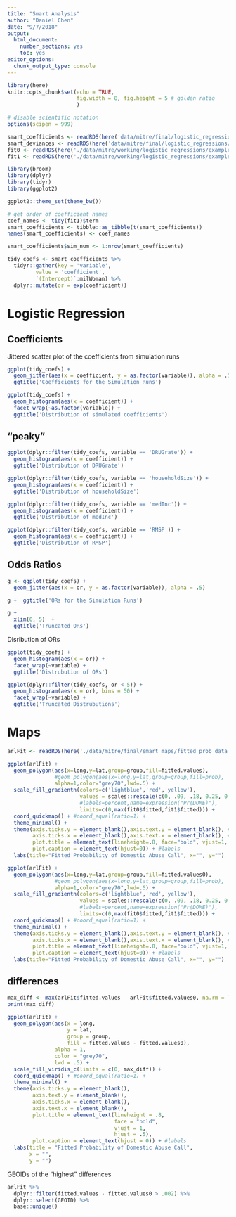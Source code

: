 ```yaml
---
title: "Smart Analysis"
author: "Daniel Chen"
date: "9/7/2018"
output: 
  html_document: 
    number_sections: yes
    toc: yes
editor_options: 
  chunk_output_type: console
---
```


```r
library(here)
knitr::opts_chunk$set(echo = TRUE,
                      fig.width = 8, fig.height = 5 # golden ratio
                      )

# disable scientific notation
options(scipen = 999)
```

```r
smart_coefficients <- readRDS(here('data/mitre/final/logistic_regressions/coefficients.RDS'))
smart_deviances <- readRDS(here('data/mitre/final/logistic_regressions/deviance.RDS'))
fit0 <- readRDS(here('./data/mitre/working/logistic_regressions/example_fit0.RDS'))
fit1 <- readRDS(here('./data/mitre/working/logistic_regressions/example_fit1.RDS'))
```

```r
library(broom)
library(dplyr)
library(tidyr)
library(ggplot2)

ggplot2::theme_set(theme_bw())
```

```r
# get order of coefficient names
coef_names <- tidy(fit1)$term
smart_coefficients <- tibble::as_tibble(t(smart_coefficients))
names(smart_coefficients) <- coef_names
```

```r
smart_coefficients$sim_num <- 1:nrow(smart_coefficients)

tidy_coefs <- smart_coefficients %>%
  tidyr::gather(key = 'variable',
         value = 'coefficient',
         `(Intercept)`:milWoman) %>%
  dplyr::mutate(or = exp(coefficient))
```

# Logistic Regression

## Coefficients

Jittered scatter plot of the coefficients from simulation runs

```r
ggplot(tidy_coefs) +
  geom_jitter(aes(x = coefficient, y = as.factor(variable)), alpha = .5) +
  ggtitle('Coefficients for the Simulation Runs')
```

```r
ggplot(tidy_coefs) +
  geom_histogram(aes(x = coefficient)) +
  facet_wrap(~as.factor(variable)) +
  ggtitle('Distribution of simulated coefficients')
```

## "peaky"

```r
ggplot(dplyr::filter(tidy_coefs, variable == 'DRUGrate')) +
  geom_histogram(aes(x = coefficient)) +
  ggtitle('Distribution of DRUGrate')
```


```r
ggplot(dplyr::filter(tidy_coefs, variable == 'householdSize')) +
  geom_histogram(aes(x = coefficient)) +
  ggtitle('Distribution of householdSize')
```


```r
ggplot(dplyr::filter(tidy_coefs, variable == 'medInc')) +
  geom_histogram(aes(x = coefficient)) +
  ggtitle('Distribution of medInc')
```


```r
ggplot(dplyr::filter(tidy_coefs, variable == 'RMSP')) +
  geom_histogram(aes(x = coefficient)) +
  ggtitle('Distribution of RMSP')
```


## Odds Ratios

```r
g <- ggplot(tidy_coefs) +
  geom_jitter(aes(x = or, y = as.factor(variable)), alpha = .5)

g +  ggtitle('ORs for the Simulation Runs')
```

```r
g +
  xlim(0, 5)  +
  ggtitle('Truncated ORs')
```

Disribution of ORs

```r
ggplot(tidy_coefs) +
  geom_histogram(aes(x = or)) +
  facet_wrap(~variable) +
  ggtitle('Distrubution of ORs')
```



```r
ggplot(dplyr::filter(tidy_coefs, or < 5)) +
  geom_histogram(aes(x = or), bins = 50) +
  facet_wrap(~variable) +
  ggtitle('Truncated Distrubutions')
```

# Maps

```r
arlFit <- readRDS(here('./data/mitre/final/smart_maps/fitted_prob_data.RDS'))
```

```r
ggplot(arlFit) + 
  geom_polygon(aes(x=long,y=lat,group=group,fill=fitted.values),
               #geom_polygon(aes(x=long,y=lat,group=group,fill=prob),
               alpha=1,color="grey70",lwd=.5) +
  scale_fill_gradientn(colors=c('lightblue','red','yellow'),
                       values = scales::rescale(c(0, .09, .18, 0.25, 0.4)),
                       #labels=percent,name=expression("Pr(DOME)"),
                       limits=c(0,max(fit0$fitted,fit1$fitted))) +
  coord_quickmap() + #coord_equal(ratio=1) +
  theme_minimal() +
  theme(axis.ticks.y = element_blank(),axis.text.y = element_blank(), # get rid of x ticks/text
        axis.ticks.x = element_blank(),axis.text.x = element_blank(), # get rid of y ticks/text
        plot.title = element_text(lineheight=.8, face="bold", vjust=1, hjust = .5),
        plot.caption = element_text(hjust=0)) + #labels
  labs(title="Fitted Probability of Domestic Abuse Call", x="", y="")
```

```r
ggplot(arlFit) + 
  geom_polygon(aes(x=long,y=lat,group=group,fill=fitted.values0),
               #geom_polygon(aes(x=long,y=lat,group=group,fill=prob),
               alpha=1,color="grey70",lwd=.5) +
  scale_fill_gradientn(colors=c('lightblue','red','yellow'),
                       values = scales::rescale(c(0, .09, .18, 0.25, 0.4)),
                       #labels=percent,name=expression("Pr(DOME)"),
                       limits=c(0,max(fit0$fitted,fit1$fitted))) +
  coord_quickmap() + #coord_equal(ratio=1) +
  theme_minimal() +
  theme(axis.ticks.y = element_blank(),axis.text.y = element_blank(), # get rid of x ticks/text
        axis.ticks.x = element_blank(),axis.text.x = element_blank(), # get rid of y ticks/text
        plot.title = element_text(lineheight=.8, face="bold", vjust=1, hjust = .5),
        plot.caption = element_text(hjust=0)) + #labels
  labs(title="Fitted Probability of Domestic Abuse Call", x="", y="")
```

## differences

```r
max_diff <- max(arlFit$fitted.values - arlFit$fitted.values0, na.rm = TRUE)
print(max_diff)

ggplot(arlFit) + 
  geom_polygon(aes(x = long,
                   y = lat,
                   group = group,
                   fill = fitted.values - fitted.values0),
               alpha = 1,
               color = "grey70",
               lwd = .5) +
  scale_fill_viridis_c(limits = c(0, max_diff)) +
  coord_quickmap() + #coord_equal(ratio=1) +
  theme_minimal() +
  theme(axis.ticks.y = element_blank(),
        axis.text.y = element_blank(),
        axis.ticks.x = element_blank(),
        axis.text.x = element_blank(),
        plot.title = element_text(lineheight = .8,
                                  face = "bold",
                                  vjust = 1,
                                  hjust = .5),
        plot.caption = element_text(hjust = 0)) + #labels
  labs(title = "Fitted Probability of Domestic Abuse Call",
       x = "",
       y = "")
```

GEOIDs of the "highest" differences

```r
arlFit %>%
  dplyr::filter(fitted.values - fitted.values0 > .002) %>%
  dplyr::select(GEOID) %>%
  base::unique()
```

